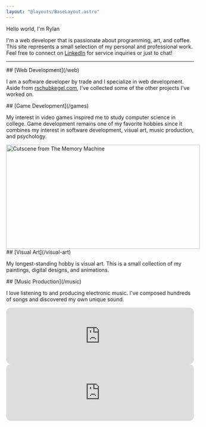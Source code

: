 ```yaml
---
layout: "@layouts/BaseLayout.astro"
---
```



<TheTypingHeader>Hello world, I'm Rylan</TheTypingHeader>

I'm a web developer that is passionate about programming, art, and coffee. This site represents a small selection of my personal and professional work. Feel free to connect on [LinkedIn](https://github.com/rschubkegel/) for service inquiries or just to chat!

---


<ProjectHeader>
	## [Web Development](/web)
</ProjectHeader>

I am a software developer by trade and I specialize in web development. Aside from [rschubkegel.com](/), I've collected some of the other projects I've worked on.

<div style="display:flex;gap:var(--spacing);margin-top:var(--spacing)">
	<FlexBasedImage src={landingImage} alt="New landing page for silverpine.com" />
	<FlexBasedImage src={conwayImage} alt="Conway's Game of Life" />
	<FlexBasedImage src={complexDiagramImage} alt="Story diagram in evergreen.ink" />
</div>


<ProjectHeader>
	## [Game Development](/games)
</ProjectHeader>

My interest in video games inspired me to study computer science in college. Game development remains one of my favorite hobbies since it combines my interest in software development, visual art, music production, and psychology.

<div style="display:flex;gap:var(--spacing);margin-top:var(--spacing)">
	<FlexBasedImage src={outOfThymeGameplayImage} alt="Screenshot of Out of Thyme game" />
	<Image src="https://img.itch.zone/aW1nLzE3OTI1ODY1LmdpZg==/original/9VPM7%2F.gif" alt="Cutscene from The Memory Machine" width="520" height="280" style={{ flexBasis: `${(520 / 280) * 100}%` }} />
	<FlexBasedImage src={screenshot1} alt="Screenshot of gameplay in Earth Defense" />
</div>


<ProjectHeader>
	## [Visual Art](/visual-art)
</ProjectHeader>

My longest-standing hobby is visual art. This is a small collection of my paintings, digital designs, and animations.

<div style="display:flex;gap:var(--spacing);margin-top:var(--spacing)">
	<FlexBasedImage src={frenchPressImage} alt="French Press painting" />
	<FlexBasedImage src={twentySeventhLetterImage} alt="Twenty Seventh Letter graphic" />
	<FlexBasedImage src={firePaperImage} alt="Fire animation made from cut construction paper" />
</div>

<ProjectHeader>
	## [Music Production](/music)
</ProjectHeader>

I love listening to and producing electronic music. I've composed hundreds of songs and discovered my own unique sound.

<iframe style="border-radius:12px" src="https://open.spotify.com/embed/artist/6YrSdl1dy1dDxZETIxW7n5?utm_source=generator" width="100%" height="152" frameBorder="0" allowfullscreen="" allow="autoplay; clipboard-write; encrypted-media; fullscreen; picture-in-picture" loading="lazy"></iframe>
<iframe style="border-radius:12px" src="https://open.spotify.com/embed/artist/4mzQ1hTJMFwUmPAFJdgUXk?utm_source=generator" width="100%" height="152" frameBorder="0" allowfullscreen="" allow="autoplay; clipboard-write; encrypted-media; fullscreen; picture-in-picture" loading="lazy"></iframe>
